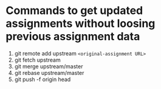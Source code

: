
# Commands to get updated assignments without loosing previous assignment data

1. git remote add upstream `<original-assignment URL>`
2. git fetch upstream
3. git merge upstream/master
4. git rebase upstream/master
5. git push -f origin head
